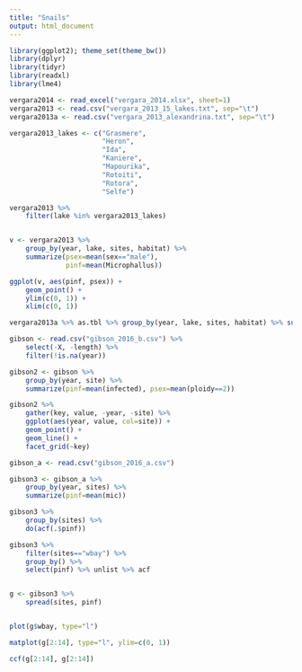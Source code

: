 ```yaml
---
title: "Snails"
output: html_document
---
```


```r
library(ggplot2); theme_set(theme_bw())
library(dplyr)
library(tidyr)
library(readxl)
library(lme4)
```

```r

vergara2014 <- read_excel("vergara_2014.xlsx", sheet=1)
vergara2013 <- read.csv("vergara_2013_15_lakes.txt", sep="\t")
vergara2013a <- read.csv("vergara_2013_alexandrina.txt", sep="\t")

vergara2013_lakes <- c("Grasmere",
                       "Heron",
                       "Ida",
                       "Kaniere",
                       "Mapourika",
                       "Rotoiti",
                       "Rotora",
                       "Selfe")

vergara2013 %>%
    filter(lake %in% vergara2013_lakes)    


v <- vergara2013 %>%
    group_by(year, lake, sites, habitat) %>%
    summarize(psex=mean(sex=="male"),
              pinf=mean(Microphallus))

ggplot(v, aes(pinf, psex)) +
    geom_point() +
    ylim(c(0, 1)) +
    xlim(c(0, 1))

vergara2013a %>% as.tbl %>% group_by(year, lake, sites, habitat) %>% summarize(psex=mean(sex=="male"), pinf=mean(as.numeric(as.character(Microphallus)), na.rm=TRUE)) -> vv
```


```r
gibson <- read.csv("gibson_2016_b.csv") %>%
    select(-X, -length) %>%
    filter(!is.na(year))

gibson2 <- gibson %>% 
    group_by(year, site) %>%
    summarize(pinf=mean(infected), psex=mean(ploidy==2))

gibson2 %>%
    gather(key, value, -year, -site) %>%
    ggplot(aes(year, value, col=site)) +
    geom_point() +
    geom_line() +
    facet_grid(~key)
```


```r
gibson_a <- read.csv("gibson_2016_a.csv")

gibson3 <- gibson_a %>%
    group_by(year, sites) %>%
    summarize(pinf=mean(mic))

gibson3 %>%
    group_by(sites) %>%
    do(acf(.$pinf))

gibson3 %>%
    filter(sites=="wbay") %>%
    group_by() %>%
    select(pinf) %>% unlist %>% acf


g <- gibson3 %>%
    spread(sites, pinf)


plot(g$wbay, type="l")

matplot(g[2:14], type="l", ylim=c(0, 1))

ccf(g[2:14], g[2:14])
```
